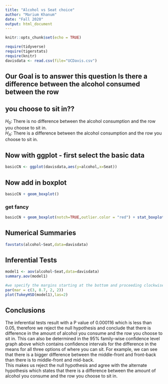 ```yaml
---
title: "Alcohol vs Seat choice"
author: "Marium Khanum"
date: "Fall 2020"
output: html_document
---
```


```r
knitr::opts_chunk$set(echo = TRUE)
```

```r
require(tidyverse)
require(tigerstats)
require(knitr)
davisdata <- read.csv(file="UCDavis.csv")
```
## Our Goal is to answer this question Is there a difference between the alcohol consumed between the row
## you choose to sit in??

$H_0$: There is no difference between the alcohol consumption and the row you choose to sit in.  
$H_A$: There is a difference between the alcohol consumption and the row you choose to sit in. 

## Now with ggplot - first select the basic data

```r
basicCN <- ggplot(davisdata,aes(y=alcohol,x=Seat))
```
## Now add in boxplot

```r
basicCN + geom_boxplot()
```
  
  
### get fancy  

```r
basicCN + geom_boxplot(notch=TRUE,outlier.color = "red") + stat_boxplot(geom ='errorbar') + labs(title="Fancy notch boxplot \n with 2 lines")
```

## Numerical Summaries
```r
favstats(alcohol~Seat,data=davisdata)
```


## Inferential Tests
```r
model1 <- aov(alcohol~Seat,data=davisdata)
summary.aov(model1)
```
```r
#we specify the margins starting at the bottom and proceeding clockwise - thus 8.7 is the left side margin to hold the names of the factors
par(mar = c(3, 8.7, 2, 2))
plot(TukeyHSD(model1),las=2)
```

## Conclusions
The inferential tests result with a P value of 0.000116 which is less than 0.05, therefore we reject the null hypothesis and conclude that there is difference in the amount of alcohol you consume and the row you choose to sit in. 
This can also be determined in the 95% family-wise confidence level graph above which contains confidence intervals for the difference in the means for all three options of where you can sit. For example, we can see that there is a bigger difference between the middle-front and front-back than there is to middle-front and mid-back.  
This makes us reject the null hypothesis and agree with the alternate hypothesis which states that there is a difference between the amount of alcohol you consume and the row you choose to sit in. 